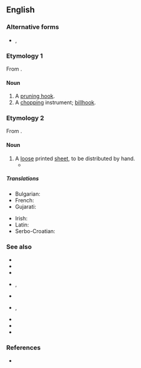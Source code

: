 {{also|hand bill}}
==English==

===Alternative forms===
* {{l|en|hand bill}}, {{l|en|hand-bill}}

===Etymology 1===
From {{compound|en|hand|bill|t2=cutting instrument}}.

====Noun====
{{wikipedia}}
{{en-noun}}

# A [[pruning hook]].
# A [[chopping]] instrument; [[billhook]].

===Etymology 2===
From {{compound|en|hand|bill|t2=sheet of paper}}.

====Noun====
{{en-noun}}

# A [[loose]] printed [[sheet]], to be distributed by hand.
#* {{quote-journal|en|year=1941|month=March|title=Railway Literature|journal=Railway Magazine|page=144|text=Messengers for Mankind.&mdash;By Wilfrid L. Randell. [...] Among the many illustrations is a reproduction of the historic '''handbill''' of the Great Western Railway announcing the introduction of the railway electric telegraph more than 100 years ago.}}

=====Translations=====
{{trans-top|loose printed sheet}}
* Bulgarian: {{t+|bg|позив|m}}
* French: {{t+|fr|prospectus|m}}
* Gujarati: {{t|gu|ચોપાનિયું|n}}
{{trans-mid}}
* Irish: {{t|ga|bille láimhe|m}}
* Latin: {{t|la|libellus|m}}
* Serbo-Croatian: {{t|sh|летак|m|tr=letak|sc=Cyrl}}
{{trans-bottom}}

===See also===
{{top2}}
* {{l|en|advertisement}}
* {{l|en|booklet}}
* {{l|en|brochure}}
* {{l|en|catalogue}}, {{l|en|catalog}}
* {{l|en|circular}}
{{mid}}
* {{l|en|flier}}, {{l|en|flyer}}
* {{l|en|junk mail}}
* {{l|en|leaflet}}
* {{l|en|pamphlet}}
{{bottom}}

===References===
* {{R:Lexico}}